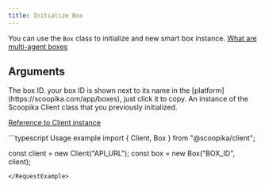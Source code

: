 ```yaml
---
title: Initialize Box
---
```


You can use the `Box` class to initialize and new smart box instance. [What are multi-agent boxes](/essentials/multi-agent-boxes)

## Arguments

<ParamField path="id" type="string" required>
  The box ID. your box ID is shown next to its name in the [platform](https://scoopika.com/app/boxes), just click it to copy.
</ParamField>

<ParamField path="client" type="Client" required>
  An instance of the Scoopika Client class that you previously initialized.

  [Reference to Client instance](/packages/ts/client/client)
</ParamField>

<RequestExample>
```typescript Usage example
import { Client, Box } from "@scoopika/client";

const client = new Client("API_URL");
const box = new Box("BOX_ID", client);
```
</RequestExample>
